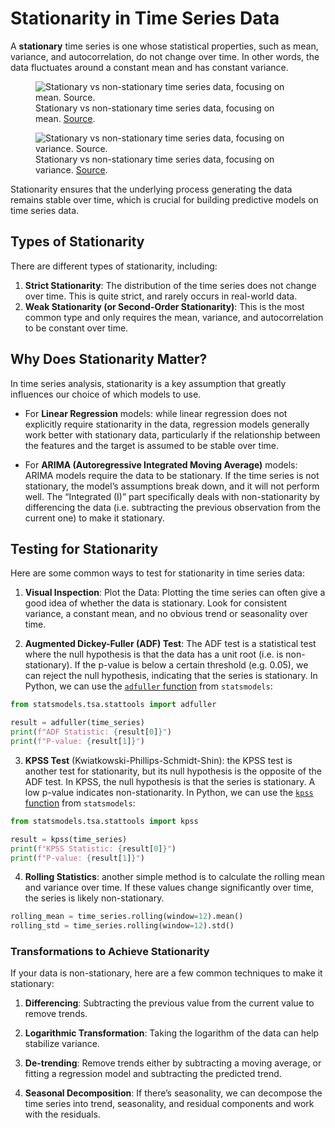 # Stationarity in Time Series Data


A **stationary** time series is one whose statistical properties, such as mean, variance, and autocorrelation, do not change over time. In other words, the data fluctuates around a constant mean and has constant variance.


![Stationary vs non-stationary time series data, focusing on mean. [Source](https://miro.medium.com/v2/1*-ecA_r11hpyIEUJSwBAtAA.png).](../../../images/stationary-data.png)


![Stationary vs non-stationary time series data, focusing on variance. [Source](https://miro.medium.com/v2/1*-ecA_r11hpyIEUJSwBAtAA.png).](../../../images/stationary-data-variance.webp)


Stationarity ensures that the underlying process generating the data remains stable over time, which is crucial for building predictive models on time series data.

## Types of Stationarity

There are different types of stationarity, including:

1. **Strict Stationarity**: The distribution of the time series does not change over time. This is quite strict, and rarely occurs in real-world data.
2. **Weak Stationarity (or Second-Order Stationarity)**: This is the most common type and only requires the mean, variance, and autocorrelation to be constant over time.






## Why Does Stationarity Matter?

In time series analysis, stationarity is a key assumption that greatly influences our choice of which models to use.

  + For **Linear Regression** models: while linear regression does not explicitly require stationarity in the data, regression models generally work better with stationary data, particularly if the relationship between the features and the target is assumed to be stable over time.

  + For **ARIMA (Autoregressive Integrated Moving Average)** models: ARIMA models require the data to be stationary. If the time series is not stationary, the model's assumptions break down, and it will not perform well. The "Integrated (I)" part specifically deals with non-stationarity by differencing the data (i.e. subtracting the previous observation from the current one) to make it stationary.

## Testing for Stationarity

Here are some common ways to test for stationarity in time series data:

1. **Visual Inspection**: Plot the Data: Plotting the time series can often give a good idea of whether the data is stationary. Look for consistent variance, a constant mean, and no obvious trend or seasonality over time.

2. **Augmented Dickey-Fuller (ADF) Test**: The ADF test is a statistical test where the null hypothesis is that the data has a unit root (i.e. is non-stationary). If the p-value is below a certain threshold (e.g. 0.05), we can reject the null hypothesis, indicating that the series is stationary. In Python, we can use the [`adfuller` function](https://www.statsmodels.org/dev/generated/statsmodels.tsa.stattools.adfuller.html) from `statsmodels`:

```python
from statsmodels.tsa.stattools import adfuller

result = adfuller(time_series)
print(f"ADF Statistic: {result[0]}")
print(f"P-value: {result[1]}")
```

3. **KPSS Test** (Kwiatkowski-Phillips-Schmidt-Shin): the KPSS test is another test for stationarity, but its null hypothesis is the opposite of the ADF test. In KPSS, the null hypothesis is that the series is stationary. A low p-value indicates non-stationarity. In Python, we can use the [`kpss` function](https://www.statsmodels.org/dev/generated/statsmodels.tsa.stattools.kpss.html) from `statsmodels`:

```python
from statsmodels.tsa.stattools import kpss

result = kpss(time_series)
print(f"KPSS Statistic: {result[0]}")
print(f"P-value: {result[1]}")
```

4. **Rolling Statistics**: another simple method is to calculate the rolling mean and variance over time. If these values change significantly over time, the series is likely non-stationary.

```python
rolling_mean = time_series.rolling(window=12).mean()
rolling_std = time_series.rolling(window=12).std()
```

### Transformations to Achieve Stationarity

If your data is non-stationary, here are a few common techniques to make it stationary:

1. **Differencing**: Subtracting the previous value from the current value to remove trends.

2. **Logarithmic Transformation**: Taking the logarithm of the data can help stabilize variance.

3. **De-trending**: Remove trends either by subtracting a moving average, or fitting a regression model and subtracting the predicted trend.

4. **Seasonal Decomposition**: If there's seasonality, we can decompose the time series into trend, seasonality, and residual components and work with the residuals.
